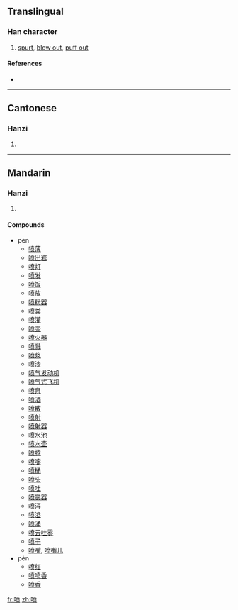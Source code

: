{{also|噴}}
==Translingual==

===Han character===
{{Han char|rn=30|rad=口|as=09|sn=12|four=|canj=口十廿人 (RJTO)}}

# [[spurt]], [[blow out]], [[puff out]]

====References====
* {{Han ref|kx=0201.121|hdz=10649.030|uh=55B7|ud=21943}}

----

==Cantonese==

===Hanzi===
{{yue-hanzi|jyut=|y=pan3|tra=噴}}

# {{defn|Cantonese}}

----

==Mandarin==

===Hanzi===
{{cmn-hanzi|tra=噴|pin=[[pēn]] ([[pen1]]), [[pèn]] ([[pen4]])|wg=p'en<sup>1</sup>, p'en<sup>4</sup>}}

# {{defn|Mandarin}}

====Compounds====
* pēn
** [[喷薄]]
** [[喷出岩]]
** [[喷灯]]
** [[喷发]]
** [[喷饭]]
** [[喷放]]
** [[喷粉器]]
** [[喷粪]]
** [[喷灌]]
** [[喷壶]]
** [[喷火器]]
** [[喷溅]]
** [[喷浆]]
** [[喷漆]]
** [[喷气发动机]]
** [[喷气式飞机]]
** [[喷泉]]
** [[喷洒]]
** [[喷散]]
** [[喷射]]
** [[喷射器]]
** [[喷水池]]
** [[喷水壶]]
** [[喷腾]]
** [[喷嚏]]
** [[喷桶]]
** [[喷头]]
** [[喷吐]]
** [[喷雾器]]
** [[喷泻]]
** [[喷溢]]
** [[喷涌]]
** [[喷云吐雾]]
** [[喷子]]
** [[喷嘴]], [[喷嘴儿]]
* pèn
** [[喷红]]
** [[喷喷香]]
** [[喷香]]

[[fr:喷]]
[[zh:喷]]